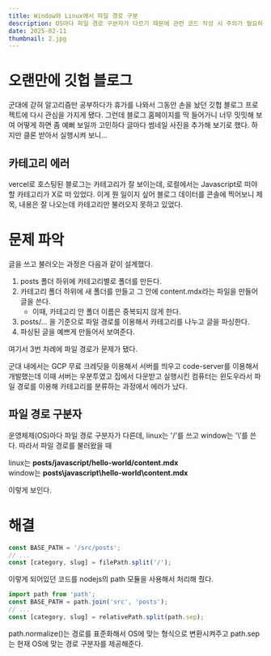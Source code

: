 ---
title: Window와 Linux에서 파일 경로 구분
description: OS마다 파일 경로 구분자가 다르기 때문에 관련 코드 작성 시 주의가 필요하다
date: 2025-02-11
thumbnail: 2.jpg
---

# 오랜만에 깃헙 블로그

군대에 갇혀 알고리즘만 공부하다가 휴가를 나와서 그동안 손을 놨던 깃헙 블로그 프로젝트에 다시 관심을 가지게 됐다.
그런데 블로그 홈페이지를 딱 들어가니 너무 밋밋해 보여 어떻게 하면 좀 예뻐 보일까 고민하다 글마다 썸네일 사진을 추가해 보기로 했다.
하지만 클론 받아서 실행시켜 보니...

## 카테고리 에러

vercel로 호스팅된 블로그는 카테고리가 잘 보이는데, 로컬에서는 Javascript로 떠야 할 카테고리가 X로 떠 있었다.
이게 뭔 일이지 싶어 블로그 데이터를 콘솔에 찍어보니 제목, 내용은 잘 나오는데 카테고리만 불러오지 못하고 있었다.

# 문제 파악

글을 쓰고 불러오는 과정은 다음과 같이 설계했다.

1. posts 폴더 하위에 카테고리별로 폴더를 만든다.
2. 카테고리 폴더 하위에 새 폴더를 만들고 그 안에 content.mdx라는 파일을 만들어 글을 쓴다.
   - 이때, 카테고리 안 폴더 이름은 중복되지 않게 한다.
3. posts/... 을 기준으로 파일 경로를 이용해서 카테고리를 나누고 글을 파싱한다.
4. 파싱된 글을 예쁘게 만들어서 보여준다.

여기서 3번 차례에 파일 경로가 문제가 됐다.

군대 내에서는 GCP 무료 크레딧을 이용해서 서버를 띄우고 code-server를 이용해서 개발했는데 이때 서버는 우분투였고
집에서 다운받고 실행시킨 컴퓨터는 윈도우라서 파일 경로를 이용해 카테고리를 분류하는 과정에서 에러가 났다.

## 파일 경로 구분자

운영체제(OS)마다 파일 경로 구분자가 다른데, linux는 '/'를 쓰고 window는 '\\'를 쓴다.
따라서 파일 경로를 불러왔을 때

linux는 **posts/javascript/hello-world/content.mdx**  
window는 **posts\javascript\hello-world\content.mdx**

이렇게 보인다.

# 해결

```javascript
const BASE_PATH = '/src/posts';
// ...
const [category, slug] = filePath.split('/');
```

이렇게 되어있던 코드를 nodejs의 path 모듈을 사용해서 처리해 줬다.

```javascript
import path from 'path';
const BASE_PATH = path.join('src', 'posts');
// ...
const [category, slug] = relativePath.split(path.sep);
```

path.normalize()는 경로를 표준화해서 OS에 맞는 형식으로 변환시켜주고
path.sep는 현재 OS에 맞는 경로 구분자를 제공해준다.
